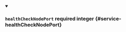 
<details className="config-field" data-expandable="false" open>
<summary>

### `healthCheckNodePort` <span className="config-field-required" data-required="false">required</span> <span className="config-field-type">integer</span> <span className="config-field-default"></span> <span className="config-field-enum"></span> {#service-healthCheckNodePort}



</summary>



</details>
